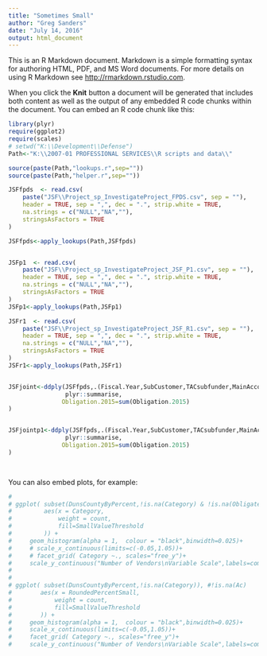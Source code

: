 ```yaml
---
title: "Sometimes Small"
author: "Greg Sanders"
date: "July 14, 2016"
output: html_document
---
```


This is an R Markdown document. Markdown is a simple formatting syntax for authoring HTML, PDF, and MS Word documents. For more details on using R Markdown see <http://rmarkdown.rstudio.com>.

When you click the **Knit** button a document will be generated that includes both content as well as the output of any embedded R code chunks within the document. You can embed an R code chunk like this:

```r
library(plyr)
require(ggplot2)
require(scales)
# setwd("K:\\Development\\Defense")
Path<-"K:\\2007-01 PROFESSIONAL SERVICES\\R scripts and data\\"

source(paste(Path,"lookups.r",sep=""))
source(paste(Path,"helper.r",sep=""))


```




```r

JSFfpds  <- read.csv(
    paste("JSF\\Project_sp_InvestigateProject_FPDS.csv", sep = ""),
    header = TRUE, sep = ",", dec = ".", strip.white = TRUE, 
    na.strings = c("NULL","NA",""),
    stringsAsFactors = TRUE
)

JSFfpds<-apply_lookups(Path,JSFfpds)


JSFp1  <- read.csv(
    paste("JSF\\Project_sp_InvestigateProject_JSF_P1.csv", sep = ""),
    header = TRUE, sep = ",", dec = ".", strip.white = TRUE, 
    na.strings = c("NULL","NA",""),
    stringsAsFactors = TRUE
)
JSFp1<-apply_lookups(Path,JSFp1)

JSFr1  <- read.csv(
    paste("JSF\\Project_sp_InvestigateProject_JSF_R1.csv", sep = ""),
    header = TRUE, sep = ",", dec = ".", strip.white = TRUE, 
    na.strings = c("NULL","NA",""),
    stringsAsFactors = TRUE
)
JSFr1<-apply_lookups(Path,JSFr1)


JSFjoint<-ddply(JSFfpds,.(Fiscal.Year,SubCustomer,TACsubfunder,MainAccountTitle),
                plyr::summarise,
               Obligation.2015=sum(Obligation.2015)
)


JSFjointp1<-ddply(JSFfpds,.(Fiscal.Year,SubCustomer,TACsubfunder,MainAccountTitle),
                plyr::summarise,
               Obligation.2015=sum(Obligation.2015)
)

                

```


You can also embed plots, for example:

```r
# 
# ggplot( subset(DunsCountyByPercent,!is.na(Category) & !is.na(ObligatedAmount) &ObligatedAmount!=0), #!is.na(Ac)
#         aes(x = Category,
#             weight = count,
#             fill=SmallValueThreshold
#         )) +
#     geom_histogram(alpha = 1,  colour = "black",binwidth=0.025)+
#     # scale_x_continuous(limits=c(-0.05,1.05))+
#     # facet_grid( Category ~., scales="free_y")+
#     scale_y_continuous("Number of Vendors\nVariable Scale",labels=comma)+theme(axis.text.x=element_text(angle=90))
# 
# 
# ggplot( subset(DunsCountyByPercent,!is.na(Category)), #!is.na(Ac)
#        aes(x = RoundedPercentSmall,
#            weight = count,
#            fill=SmallValueThreshold
#        )) +
#     geom_histogram(alpha = 1,  colour = "black",binwidth=0.025)+
#     scale_x_continuous(limits=c(-0.05,1.05))+
#     facet_grid( Category ~., scales="free_y")+
#     scale_y_continuous("Number of Vendors\nVariable Scale",labels=comma)
```

